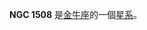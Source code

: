 {{NGCInfoBox|NGCID=NGC 1508|發現者=讓·瑪璉·愛德華·史提芬|發現日期=1876年12月15日|其他編號=MCG 4-10-21,ZWG 487.21,NPM1G +25.0119|曆元=J2000.0|赤經=4時5分47.6秒
|赤緯=25°24'33"|星座=金牛座|星體=星系|星等=14.6|表面亮度=13.5|藍等=15.3}}

'''NGC 1508''' 是[[金牛座|金牛座]]的一個[[星系|星系]]。

{{NGCReference|1508}}

{{Catalogs|NGC=1508}}